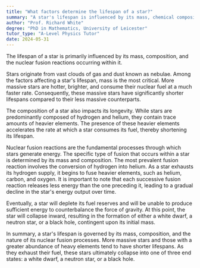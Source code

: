 ```yaml
---
title: "What factors determine the lifespan of a star?"
summary: "A star's lifespan is influenced by its mass, chemical composition, and the processes of nuclear fusion occurring within it."
author: "Prof. Richard White"
degree: "PhD in Mathematics, University of Leicester"
tutor_type: "A-Level Physics Tutor"
date: 2024-05-31
---
```


The lifespan of a star is primarily influenced by its mass, composition, and the nuclear fusion reactions occurring within it.

Stars originate from vast clouds of gas and dust known as nebulae. Among the factors affecting a star's lifespan, mass is the most critical. More massive stars are hotter, brighter, and consume their nuclear fuel at a much faster rate. Consequently, these massive stars have significantly shorter lifespans compared to their less massive counterparts.

The composition of a star also impacts its longevity. While stars are predominantly composed of hydrogen and helium, they contain trace amounts of heavier elements. The presence of these heavier elements accelerates the rate at which a star consumes its fuel, thereby shortening its lifespan.

Nuclear fusion reactions are the fundamental processes through which stars generate energy. The specific type of fusion that occurs within a star is determined by its mass and composition. The most prevalent fusion reaction involves the conversion of hydrogen into helium. As a star exhausts its hydrogen supply, it begins to fuse heavier elements, such as helium, carbon, and oxygen. It is important to note that each successive fusion reaction releases less energy than the one preceding it, leading to a gradual decline in the star's energy output over time.

Eventually, a star will deplete its fuel reserves and will be unable to produce sufficient energy to counterbalance the force of gravity. At this point, the star will collapse inward, resulting in the formation of either a white dwarf, a neutron star, or a black hole, contingent upon its initial mass.

In summary, a star's lifespan is governed by its mass, composition, and the nature of its nuclear fusion processes. More massive stars and those with a greater abundance of heavy elements tend to have shorter lifespans. As they exhaust their fuel, these stars ultimately collapse into one of three end states: a white dwarf, a neutron star, or a black hole.
    